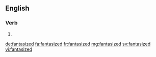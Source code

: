 ==English==

===Verb===
{{head|en}}

# {{en-past of|fantasize}}

[[de:fantasized]]
[[fa:fantasized]]
[[fr:fantasized]]
[[mg:fantasized]]
[[sv:fantasized]]
[[vi:fantasized]]